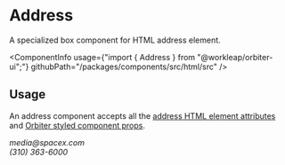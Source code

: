 
<Meta
    title="Html elements/Address"
    id="html-address"
/>

# Address

<Tagline>A specialized <Link href="?path=/docs/box--default-story">box</Link> component for HTML address element.</Tagline>

<ComponentInfo
    usage={"import { Address } from \"@workleap/orbiter-ui\";"}
    githubPath="/packages/components/src/html/src"
/>

## Usage

An address component accepts all the [address HTML element attributes](https://developer.mozilla.org/en-US/docs/Web/HTML/Element/address) and [Orbiter styled component props](?path=/docs/styling--page).

<Preview>
    <Story name="example">
        <Address color="neutral-text-weak">
            <TextLink href="mailto:media@spacex.com">media@spacex.com</TextLink>
            <br />
            <TextLink href="tel:+13103636000">(310) 363-6000</TextLink>
        </Address>
    </Story>
</Preview>
